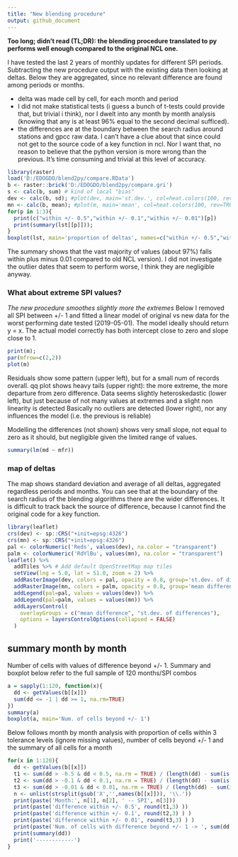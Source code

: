```yaml
---
title: "New blending procedure"
output: github_document
---
```


**Too long; didn't read (TL;DR): the blending procedure translated to py performs well enough compared to the original NCL one.**

I have tested the last 2 years of monthly updates for different SPI periods. Subtracting the 
new procedure output with the existing data then looking at deltas. 
Below they are aggregated, since no relevant difference are found among periods or months.

* delta was made cell by cell, for each month and period
* I did not make statistical tests (i guess a bunch of t-tests could provide that, but trivial i think), nor I dwelt into any month by month analysis (knowing that any is at least 96% equal to the second decimal sufficed).
* the differences are at the boundary between the search radius around stations and gpcc raw data.  I can't have a clue about that since could not get to the source code of a key function in ncl. Nor I want that, no reason to believe that the python version is more wrong than the previous. It's time consuming and trivial at this level of accuracy. 

```r
library(raster)
load('D:/EDOGDO/blend2py/compare.RData')
b <- raster::brick('D:/EDOGDO/blend2py/compare.gri')
s <- calc(b, sum) # kind of local "bias" 
dev <- calc(b, sd); #plot(dev, main='st.dev.', col=heat.colors(100, rev=TRUE))
mn <- calc(b, mean); #plot(m, main='mean', col=heat.colors(100, rev=TRUE))
for(p in 1:3){
  print(c("within +/- 0.5","within +/- 0.1","within +/- 0.01")[p])
  print(summary(lst[[p]]));
}
boxplot(lst, main='proportion of deltas', names=c("within +/- 0.5","within +/- 0.1","within +/- 0.01"))
```

The summary shows that the vast majority of values (about 97%) falls within plus minus 0.01 compared to old NCL version). I did not investigate the outlier dates that seem to perform worse, I think they are negligible anyway.

### What about extreme SPI values?
*The new procedure smoothes slightly more the extremes*
Below I removed all SPI between +/- 1 and fitted a linear model of original vs new data for the worst performing date tested (2019-05-01). The model ideally should return y = x.
The actual model correctly has both intercept close to zero and slope close to 1.

```r
print(m); 
par(mfrow=c(2,2))
plot(m)
```

Residuals show some pattern (upper left), but for a small num of records overall.
qq plot shows heavy tails (upper right): the more extreme, the more departure from zero difference.
Data seems slightly heteroskedastic (lower left), but just because of not many values at extremes and a slight non linearity is detected
Basically no outliers are detected (lower right), nor any influences the model (i.e. the previous is reliable)

Modelling the differences (not shown) shows very small slope, not equal to zero as it should, but negligible given the limited range of values.
```r
summary(lm(md ~ mfr))
```

### map of deltas
The map shows standard deviation and average of all deltas, aggregated regardless periods and months. 
You can see that at the boundary of the search radius of the blending algorithms there are the wider differences. It is difficult to track back the source of difference, because I cannot find the original code for a key function.

```r
library(leaflet)
crs(dev) <- sp::CRS("+init=epsg:4326")
crs(mn) <- sp::CRS("+init=epsg:4326")
pal <- colorNumeric('Reds', values(dev), na.color = "transparent")
palm <- colorNumeric('RdYlBu', values(mn), na.color = "transparent")
leaflet() %>%
  addTiles %>% # Add default OpenStreetMap map tiles
  setView(lng = 5.0, lat = 51.0, zoom = 2) %>% 
  addRasterImage(dev, colors = pal, opacity = 0.8, group='st.dev. of differences') %>% 
  addRasterImage(mn, colors = palm, opacity = 0.8, group='mean difference') %>% 
  addLegend(pal=pal, values = values(dev)) %>% 
  addLegend(pal=palm, values = values(mn)) %>% 
  addLayersControl(
    overlayGroups = c("mean difference", "st.dev. of differences"),
    options = layersControlOptions(collapsed = FALSE)
  )
```

## summary month by month
Number of cells with values of difference beyond +/- 1. Summary and boxplot below refer to the full sample of 120 months/SPI combos

```r
a = sapply(1:120, function(x){
  dd <- getValues(b[[x]])
  sum(dd <= -1 | dd >= 1, na.rm=TRUE)
})
summary(a)
boxplot(a, main='Num. of cells beyond +/- 1')
```

Below follows month by month analysis with proportion of cells within 3 tolerance levels (ignore missing values), number of cells beyond +/- 1 and the summary of all cells for a month

```r
for(x in 1:120){
  dd <- getValues(b[[x]])
  t1 <- sum(dd > -0.5 & dd < 0.5, na.rm = TRUE) / (length(dd) - sum(is.na(dd)))
  t2 <- sum(dd > -0.1 & dd < 0.1, na.rm = TRUE) / (length(dd) - sum(is.na(dd)))
  t3 <- sum(dd > -0.01 & dd < 0.01, na.rm = TRUE) / (length(dd) - sum(is.na(dd)))
  n <- unlist(strsplit(gsub('X','',names(b[[x]])), '\\.'))
  print(paste('Month:', n[1], n[2], ' -- SPI', n[3]))
  print(paste('difference within +/- 0.5', round(t1,3) ))
  print(paste('difference within +/- 0.1', round(t2,3) ) )
  print(paste('difference within +/- 0.01', round(t3,3) ) )
  print(paste('Num. of cells with difference beyond +/- 1 -> ', sum(dd <= -1 | dd >= 1, na.rm=TRUE), 'out of ', sum(!is.na(dd))))
  print(summary(dd))
  print('------------')
}
```